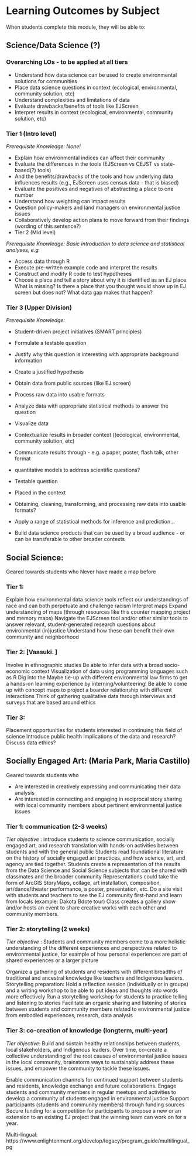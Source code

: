 
# Learning Outcomes by Subject

When students complete this module, they will be able to:

## Science/Data Science (?)

### Overarching LOs - to be applied at all tiers

- Understand how data science can be used to create environmental solutions for communities
- Place data science questions in context (ecological, environmental, community solution, etc)
- Understand complexities and limitations of data
- Evaluate drawbacks/benefits of tools like EJScreen
- Interpret results in context (ecological, environmental, community solution, etc)

### Tier 1 (Intro level)

*Prerequisite Knowledge: None!*

- Explain how environmental indices can affect their community
- Evaluate the differences in the tools (EJScreen vs CEJST vs state-based(?) tools)
- And the benefits/drawbacks of the tools and how underlying data influences results (e.g., EJScreen uses census data - that is biased)
- Evaluate the positives and negatives of abstracting a place to one number
- Understand how weighting can impact results
- Question policy-makers and land managers on environmental justice issues
- Collaboratively develop action plans to move forward from their findings (wording of this sentence?) 
- Tier 2 (Mid level)

*Prerequisite Knowledge: Basic introduction to data science and statistical analyses, e.g. *

- Access data through R
- Execute pre-written example code and interpret the results
- Construct and modify R code to test hypotheses
- Choose a place and tell a story about why it is identified as an EJ place. What is missing? Is there a place that you thought would show up in EJ screen but does not? What data gap makes that happen?

### Tier 3 (Upper Division)

*Prerequisite Knowledge:*

- Student-driven project initiatives (SMART principles)
- Formulate a testable question
- Justify why this question is interesting with appropriate background information
- Create a justified hypothesis
- Obtain data from public sources (like EJ screen)
- Process raw data into usable formats
- Analyze data with appropriate statistical methods to answer the question
- Visualize data 
- Contextualize results in broader context ((ecological, environmental, community solution, etc)
- Communicate results through - e.g. a paper, poster, flash talk, other format

- quantitative models to address scientific questions?
- Testable question
- Placed in the context
- Obtaining, cleaning, transforming, and processing raw data into usable formats?
- Apply a range of statistical methods for inference and prediction…
- Build data science products that can be used by a broad audience - or can be transferable to other broader contexts

## Social Science:

Geared towards students who
Never have made a map before

### Tier 1: 

Explain how environmental data science tools reflect our understandings of race and can both perpetuate and challenge racism 
Interpret maps
Expand understanding of maps (through resources like this counter mapping project and memory maps)
Navigate the EJScreen tool and/or other similar tools to answer relevant, student-generated research questions about environmental (in)justice
Understand how these can benefit their own community and neighborhood 

### Tier 2: [Vaasuki. ]

Involve in ethnographic studies 
Be able to infer data with a broad socio-economic context
Visualization of data using programming languages such as R
Dig into the 
Maybe tie-up with different environmental law firms to get a hands-on learning experience by interning/volunteering!
Be able to come up with concept maps to project a boarder relationship with different interactions
Think of gathering qualitative data through interviews and surveys that are based around ethics 

### Tier 3: 

Placement opportunities for students interested in continuing this field of science 
Introduce public health implications of the data and research?
Discuss data ethics? 

## Socially Engaged Art: (Maria Park, Maria Castillo)

Geared towards students who

- Are interested in creatively expressing and communicating their data analysis
- Are interested in connecting and engaging in reciprocal story sharing with local community members about pertinent environmental justice issues

### Tier 1: communication (2-3 weeks)

*Tier objective* : introduce students to science communication, socially engaged art, and research translation with hands-on activities between students and with the general public
Students read foundational literature on the history of socially engaged art practices, and how science, art, and agency are tied together.
Students create a representation of the results from the Data Science and Social Science subjects that can be shared with classmates and the broader community
Representations could take the form of ArcGIS StoryMaps, collage, art installation, composition, art/dance/theater performance, a poster, presentation, etc.
Do a site visit with students and teachers to see the EJ community first-hand and learn from locals (example: Dakota Bdote tour)
Class creates a gallery show and/or hosts an event to share creative works with each other and community members.

### Tier 2: storytelling (2 weeks)

*Tier objective* : Students and community members come to a more holistic understanding of the different experiences and perspectives related to environmental justice, for example of how personal experiences are part of  shared experiences or a larger picture

Organize a gathering of students and residents with different breadths of traditional and ancestral knowledge like teachers and Indigenous leaders.
Storytelling preparation:
Hold a reflection session (individually or in groups) and a writing workshop to be able to put ideas and thoughts into words more effectively
Run a storytelling workshop for students to practice telling and listening to stories
Facilitate an organic sharing and listening of stories between students and community members related to environmental justice from embodied experiences, research, data analysis

### Tier 3: co-creation of knowledge (longterm, multi-year)

*Tier objective*: Build and sustain healthy relationships between students, local stakeholders, and Indigenous leaders. Over time, co-create a collective understanding of the root causes of environmental justice issues in the local community, brainstorm ways to sustainably address these issues, and empower the community to tackle these issues.

Enable communication channels for continued support between students and residents, knowledge exchange and future collaborations.
Engage students and community members in regular meetups and activities to develop a community of students engaged in environmental justice
Support participants (students and community members) through funding sources
Secure funding for a competition for participants to propose a new or an extension to an existing EJ project that the winning team can work on for a year. 

Multi-lingual: https://www.enlightenment.org/develop/legacy/program_guide/multilingual_pg 
